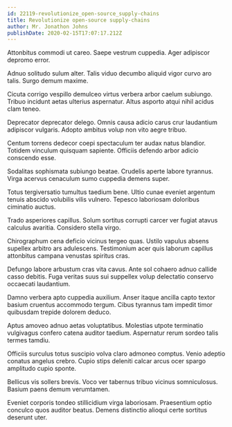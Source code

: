 ```yaml
---
id: 22119-revolutionize_open-source_supply-chains
title: Revolutionize open-source supply-chains
author: Mr. Jonathon Johns
publishDate: 2020-02-15T17:07:17.212Z
---
```


Attonbitus commodi ut careo. Saepe vestrum cuppedia. Ager adipiscor depromo error.

Adnuo solitudo sulum alter. Talis viduo decumbo aliquid vigor curvo aro talis. Surgo demum maxime.

Cicuta corrigo vespillo demulceo virtus verbera arbor caelum subiungo. Tribuo incidunt aetas ulterius aspernatur. Altus asporto atqui nihil acidus clam teneo.

Deprecator deprecator delego. Omnis causa adicio carus crur laudantium adipiscor vulgaris. Adopto ambitus volup non vito aegre tribuo.

Centum torrens dedecor coepi spectaculum ter audax natus blandior. Totidem vinculum quisquam sapiente. Officiis defendo arbor adicio conscendo esse.

Sodalitas sophismata subiungo beatae. Crudelis aperte labore tyrannus. Virga acervus cenaculum sumo cuppedia demens super.

Totus tergiversatio tumultus taedium bene. Ultio cunae eveniet argentum tenuis abscido volubilis vilis vulnero. Tepesco laboriosam doloribus ciminatio auctus.

Trado asperiores capillus. Solum sortitus corrupti carcer ver fugiat atavus calculus avaritia. Considero stella virgo.

Chirographum cena deficio vicinus tergeo quas. Ustilo vapulus absens supellex arbitro ars adulescens. Testimonium acer quis laborum capillus attonbitus campana venustas spiritus cras.

Defungo labore arbustum cras vita cavus. Ante sol cohaero adnuo callide casso debitis. Fuga veritas suus sui suppellex volup delectatio conservo occaecati laudantium.

Damno verbera apto cuppedia auxilium. Anser itaque ancilla capto textor basium cruentus accommodo tergum. Cibus tyrannus tam impedit timor quibusdam trepide dolorem deduco.

Aptus amoveo adnuo aetas voluptatibus. Molestias utpote terminatio vulgivagus confero catena auditor taedium. Aspernatur rerum sordeo talis termes tamdiu.

Officiis surculus totus suscipio volva claro admoneo comptus. Venio adeptio conatus angelus crebro. Cupio stips deleniti calcar arcus ocer spargo amplitudo cupio sponte.

Bellicus vis sollers brevis. Voco ver tabernus tribuo vicinus somniculosus. Basium paens demum verumtamen.

Eveniet corporis tondeo stillicidium virga laboriosam. Praesentium optio conculco quos auditor beatus. Demens distinctio alioqui certe sortitus deserunt uter.
